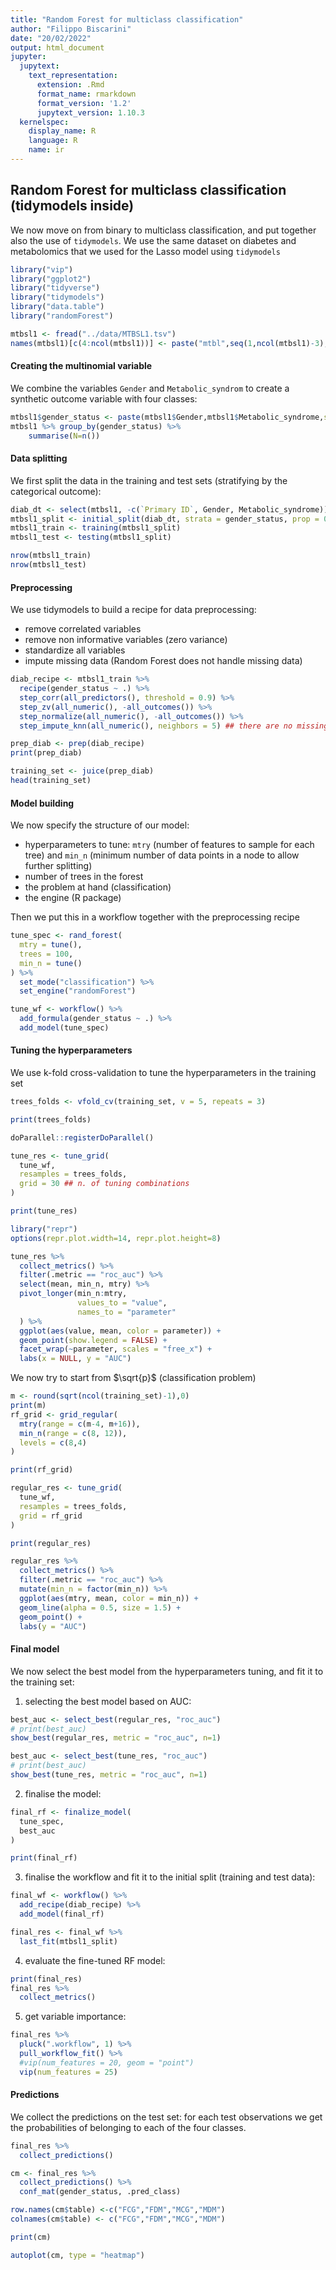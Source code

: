 ```yaml
---
title: "Random Forest for multiclass classification"
author: "Filippo Biscarini"
date: "20/02/2022"
output: html_document
jupyter:
  jupytext:
    text_representation:
      extension: .Rmd
      format_name: rmarkdown
      format_version: '1.2'
      jupytext_version: 1.10.3
  kernelspec:
    display_name: R
    language: R
    name: ir
---
```


## Random Forest for multiclass classification (tidymodels inside)

We now move on from binary to multiclass classification, and put together also the use of `tidymodels`. We use the same dataset on diabetes and metabolomics that we used for the Lasso model using `tidymodels`

```r
library("vip")
library("ggplot2")
library("tidyverse")
library("tidymodels")
library("data.table")
library("randomForest")
```

```r
mtbsl1 <- fread("../data/MTBSL1.tsv")
names(mtbsl1)[c(4:ncol(mtbsl1))] <- paste("mtbl",seq(1,ncol(mtbsl1)-3), sep = "_")
```

#### Creating the multinomial variable

We combine the variables `Gender` and `Metabolic_syndrom` to create a synthetic outcome variable with four classes:

```r
mtbsl1$gender_status <- paste(mtbsl1$Gender,mtbsl1$Metabolic_syndrome,sep="_")
mtbsl1 %>% group_by(gender_status) %>%
    summarise(N=n())
```

#### Data splitting

We first split the data in the training and test sets (stratifying by the categorical outcome):

```r
diab_dt <- select(mtbsl1, -c(`Primary ID`, Gender, Metabolic_syndrome))
mtbsl1_split <- initial_split(diab_dt, strata = gender_status, prop = 0.75)
mtbsl1_train <- training(mtbsl1_split)
mtbsl1_test <- testing(mtbsl1_split)

nrow(mtbsl1_train)
nrow(mtbsl1_test)
```

#### Preprocessing

We use tidymodels to build a recipe for data preprocessing:

-   remove correlated variables
-   remove non informative variables (zero variance)
-   standardize all variables
-   impute missing data (Random Forest does not handle missing data)

```r
diab_recipe <- mtbsl1_train %>%
  recipe(gender_status ~ .) %>%
  step_corr(all_predictors(), threshold = 0.9) %>%
  step_zv(all_numeric(), -all_outcomes()) %>%
  step_normalize(all_numeric(), -all_outcomes()) %>%
  step_impute_knn(all_numeric(), neighbors = 5) ## there are no missing data here, but in case!
```

```r
prep_diab <- prep(diab_recipe)
print(prep_diab)
```

```r
training_set <- juice(prep_diab)
head(training_set)
```

#### Model building

We now specify the structure of our model:

-   hyperparameters to tune: `mtry` (number of features to sample for each tree) and `min_n` (minimum number of data points in a node to allow further splitting)
-   number of trees in the forest
-   the problem at hand (classification)
-   the engine (R package)

Then we put this in a workflow together with the preprocessing recipe

```r
tune_spec <- rand_forest(
  mtry = tune(),
  trees = 100,
  min_n = tune()
) %>%
  set_mode("classification") %>%
  set_engine("randomForest")
```

```r
tune_wf <- workflow() %>%
  add_formula(gender_status ~ .) %>%
  add_model(tune_spec)
```

#### Tuning the hyperparameters

We use k-fold cross-validation to tune the hyperparameters in the training set

```r
trees_folds <- vfold_cv(training_set, v = 5, repeats = 3)
```

```r
print(trees_folds)
```

```r
doParallel::registerDoParallel()

tune_res <- tune_grid(
  tune_wf,
  resamples = trees_folds,
  grid = 30 ## n. of tuning combinations
)

```

```r
print(tune_res)
```

```r
library("repr")
options(repr.plot.width=14, repr.plot.height=8)

tune_res %>%
  collect_metrics() %>%
  filter(.metric == "roc_auc") %>%
  select(mean, min_n, mtry) %>%
  pivot_longer(min_n:mtry,
               values_to = "value",
               names_to = "parameter"
  ) %>%
  ggplot(aes(value, mean, color = parameter)) +
  geom_point(show.legend = FALSE) +
  facet_wrap(~parameter, scales = "free_x") +
  labs(x = NULL, y = "AUC")
```

We now try to start from $\sqrt{p}$ (classification problem)

```r
m <- round(sqrt(ncol(training_set)-1),0)
print(m)
rf_grid <- grid_regular(
  mtry(range = c(m-4, m+16)),
  min_n(range = c(8, 12)),
  levels = c(8,4)
)
```

```r
print(rf_grid)
```

```r
regular_res <- tune_grid(
  tune_wf,
  resamples = trees_folds,
  grid = rf_grid
)
```

```r
print(regular_res)
```

```r
regular_res %>%
  collect_metrics() %>%
  filter(.metric == "roc_auc") %>%
  mutate(min_n = factor(min_n)) %>%
  ggplot(aes(mtry, mean, color = min_n)) +
  geom_line(alpha = 0.5, size = 1.5) +
  geom_point() +
  labs(y = "AUC")
```

#### Final model

We now select the best model from the hyperparameters tuning, and fit it to the training set:

1.  selecting the best model based on AUC:

```r
best_auc <- select_best(regular_res, "roc_auc")
# print(best_auc)
show_best(regular_res, metric = "roc_auc", n=1)
```

```r
best_auc <- select_best(tune_res, "roc_auc")
# print(best_auc)
show_best(tune_res, metric = "roc_auc", n=1)
```

2.  finalise the model:

```r
final_rf <- finalize_model(
  tune_spec,
  best_auc
)

print(final_rf)
```

3.  finalise the workflow and fit it to the initial split (training and test data):

```r
final_wf <- workflow() %>%
  add_recipe(diab_recipe) %>%
  add_model(final_rf)

final_res <- final_wf %>%
  last_fit(mtbsl1_split)
```

4.  evaluate the fine-tuned RF model:

```r
print(final_res)
final_res %>%
  collect_metrics()
```

5.  get variable importance:

```r
final_res %>% 
  pluck(".workflow", 1) %>%   
  pull_workflow_fit() %>% 
  #vip(num_features = 20, geom = "point")
  vip(num_features = 25)
```

#### Predictions

We collect the predictions on the test set: for each test observations we get the probabilities of belonging to each of the four classes.

```r
final_res %>%
  collect_predictions()
```

```r
cm <- final_res %>%
  collect_predictions() %>%
  conf_mat(gender_status, .pred_class)

row.names(cm$table) <-c("FCG","FDM","MCG","MDM")
colnames(cm$table) <- c("FCG","FDM","MCG","MDM")

print(cm)
```

```r
autoplot(cm, type = "heatmap")
```
